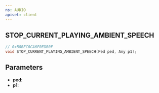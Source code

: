 ```yaml
---
ns: AUDIO
apiset: client
---
```

## STOP_CURRENT_PLAYING_AMBIENT_SPEECH

```c
// 0xB8BEC0CA6F0EDB0F
void STOP_CURRENT_PLAYING_AMBIENT_SPEECH(Ped ped, Any p1);
```


## Parameters
* **ped**:
* **p1**: